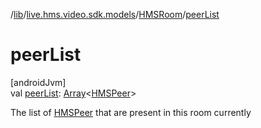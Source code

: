 /[lib](/api-reference/android/v2/home/content)/[live.hms.video.sdk.models](../index)/[HMSRoom](index)/[peerList](peer-list)

# peerList

[androidJvm]\
val [peerList](peer-list): [Array](https://kotlinlang.org/api/latest/jvm/stdlib/kotlin/-array/index.html)<[HMSPeer](../-h-m-s-peer/index)>

The list of [HMSPeer](../-h-m-s-peer/index) that are present in this room currently

